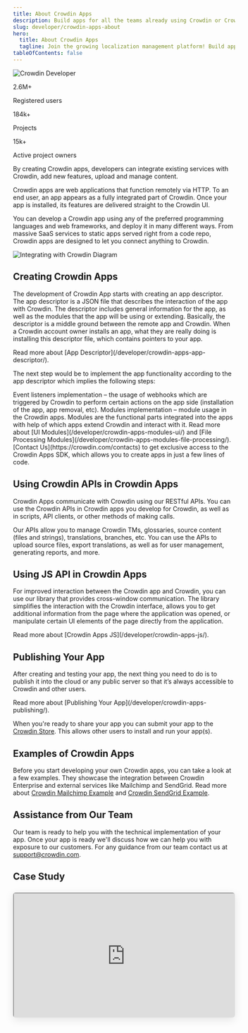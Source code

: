 ```yaml
---
title: About Crowdin Apps
description: Build apps for all the teams already using Crowdin or Crowdin Enterprise
slug: developer/crowdin-apps-about
hero:
  title: About Crowdin Apps
  tagline: Join the growing localization management platform! Build apps for all the teams already using Crowdin or Crowdin Enterprise to customize and extend localization experience.
tableOfContents: false
---
```



<Image src={developerHero} alt="Crowdin Developer" class="absolute top-0 right-0 -z-50 no-shadow !w-6/12 xl:!w-4/12 md:!max-w-[480px] xl:!max-w-[1020px] invisible lg:visible opacity-80" />

<div class="mx-auto text-center">
  <div class="rounded-lg bg-gray-100 dark:bg-gray-700 p-12">
    <div class="grid grid-cols-1 sm:grid-cols-3 gap-8">
      <div class="text-center !mt-0">
        <p class="text-4xl sm:text-5xl font-bold mb-2">2.6M+</p>
        <p class="text-lg sm:text-base mb-6 sm:mb-0">Registered users</p>
      </div>
      <div class="text-center !mt-0">
        <p class="text-4xl sm:text-5xl font-bold mb-2">184k+</p>
        <p class="text-lg sm:text-base mb-6 sm:mb-0">Projects</p>
      </div>
      <div class="text-center !mt-0">
        <p class="text-4xl sm:text-5xl font-bold mb-2">15k+</p>
        <p class="text-lg sm:text-base mb-6 sm:mb-0">Active project owners</p>
      </div>
    </div>
  </div>
</div>

By creating Crowdin apps, developers can integrate existing services with Crowdin, add new features, upload and manage content.

Crowdin apps are web applications that function remotely via HTTP. To an end user, an app appears as a fully integrated part of Crowdin. Once your app is installed, its features are delivered straight to the Crowdin UI.

You can develop a Crowdin app using any of the preferred programming languages and web frameworks, and deploy it in many different ways. From massive SaaS services to static apps served right from a code repo, Crowdin apps are designed to let you connect anything to Crowdin.

<Image src={integratingCrowdinApps} alt="Integrating with Crowdin Diagram" class="no-shadow" />

## Creating Crowdin Apps

The development of Crowdin App starts with creating an app descriptor. The app descriptor is a JSON file that describes the interaction of the app with Crowdin. The descriptor includes general information for the app, as well as the modules that the app will be using or extending. Basically, the descriptor is a middle ground between the remote app and Crowdin. When a Crowdin account owner installs an app, what they are really doing is installing this descriptor file, which contains pointers to your app.

<ReadMore>
  Read more about [App Descriptor](/developer/crowdin-apps-app-descriptor/).
</ReadMore>

The next step would be to implement the app functionality according to the app descriptor which implies the following steps:

<CardGrid>
  <Card title="Step 1">
    Event listeners implementation &ndash; the usage of webhooks which are triggered by Crowdin to perform certain actions on the app side (installation of the app, app removal, etc).
  </Card>
  <Card title="Step 2">
    Modules implementation &ndash; module usage in the Crowdin apps. Modules are the functional parts integrated into the apps with help of which apps extend Crowdin and interact with it.
  </Card>
</CardGrid>

<ReadMore>
  Read more about [UI Modules](/developer/crowdin-apps-modules-ui/) and [File Processing Modules](/developer/crowdin-apps-modules-file-processing/).
</ReadMore>

<Aside type="tip" title="Interested in developing Crowdin Apps?">
  [Contact Us](https://crowdin.com/contacts) to get exclusive access to the Crowdin Apps SDK, which allows you to create apps in just a few lines of code.
</Aside>

## Using Crowdin APIs in Crowdin Apps

Crowdin Apps communicate with Crowdin using our RESTful APIs. You can use the Crowdin APIs in Crowdin apps you develop for Crowdin, as well as in scripts, API clients, or other methods of making calls.

Our APIs allow you to manage Crowdin TMs, glossaries, source content (files and strings), translations, branches, etc. You can use the APIs to upload source files, export translations, as well as for user management, generating reports, and more.

<LinkCard
  title="API Overview"
  description="Explore the Crowdin API documentation to learn more about the available endpoints and how to use them."
  href="/developer/api/"
/>

<HelpBanner
  title="Need Help?"
  description="We support all developers who help us improve our product and add interesting developments to our community."
  buttonText="Contact Support"
  buttonLink="https://crowdin.com/contacts"
/>

## Using JS API in Crowdin Apps

For improved interaction between the Crowdin app and Crowdin, you can use our library that provides cross-window communication. The library simplifies the interaction with the Crowdin interface, allows you to get additional information from the page where the application was opened, or manipulate certain UI elements of the page directly from the application.

<ReadMore>
  Read more about [Crowdin Apps JS](/developer/crowdin-apps-js/).
</ReadMore>

## Publishing Your App

After creating and testing your app, the next thing you need to do is to publish it into the cloud or any public server so that it’s always accessible to Crowdin and other users.

<ReadMore>
  Read more about [Publishing Your App](/developer/crowdin-apps-publishing/).
</ReadMore>

When you're ready to share your app you can submit your app to the [Crowdin Store](https://store.crowdin.com). This allows other users to install and run your app(s).

## Examples of Crowdin Apps

Before you start developing your own Crowdin apps, you can take a look at a few examples. They showcase the integration between Crowdin Enterprise and external services like Mailchimp and SendGrid. Read more about [Crowdin Mailchimp Example](https://github.com/crowdin-community/crowdin-mailchimp-example) and [Crowdin SendGrid Example](https://github.com/crowdin-community/crowdin-sendgrid-example).

## Assistance from Our Team

Our team is ready to help you with the technical implementation of your app. Once your app is ready we'll discuss how we can help you with exposure to our customers. For any guidance from our team contact us at <a href="mailto:support@crowdin.com">support@crowdin.com</a>.

## Case Study

<div style="margin-top: 1.5rem; position: relative; width: 100%; height: 0; padding-bottom: 56.25%; box-shadow: 0 5px 20px rgb(0 0 0 / 10%); border-radius: 6px;overflow:hidden;">
  <iframe style="position: absolute; top: 0; left: 0; width: 100%; height: 100%;" height="100%" width="100%" src="https://www.youtube.com/embed/V1tS-GeriIA" allow="autoplay; encrypted-media" />
</div>
